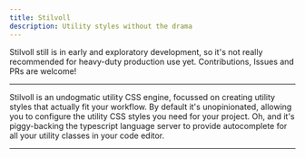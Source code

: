 ```yaml
---
title: Stilvoll
description: Utility styles without the drama
---
```



<Aside type="caution" title="Watch out!">
  Stilvoll still is in early and exploratory development, so it's not really recommended for heavy-duty production use yet. Contributions, Issues and PRs are welcome!
</Aside>

***

Stilvoll is an undogmatic utility CSS engine, focussed on creating utility styles that actually fit your workflow. By default it's unopinionated, allowing you to configure the utility CSS styles you need for your project. Oh, and it's piggy-backing the typescript language server to provide autocomplete for all your utility classes in your code editor.

***

<LinkCard title="Use it as a Vite Plugin" href="/integrations/vite" />
<LinkCard title="Use it as a PostCSS Plugin" href="/integrations/postcss" />
<LinkCard title="Use it as a CLI" href="/integrations/cli" />
